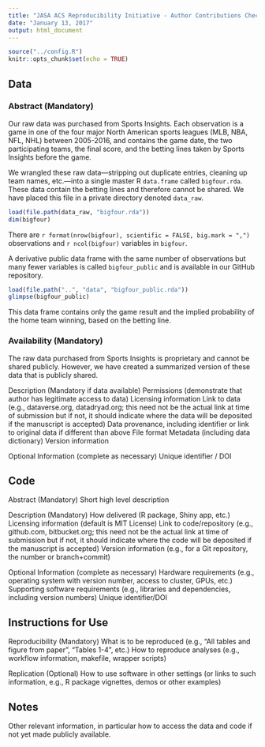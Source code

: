 ```yaml
---
title: "JASA ACS Reproducibility Initiative - Author Contributions Checklist Form"
date: "January 13, 2017"
output: html_document
---
```


```r
source("../config.R")
knitr::opts_chunk$set(echo = TRUE)
```


## Data

### Abstract (Mandatory)
Our raw data was purchased from Sports Insights. Each observation is a game in one of the four major North American sports leagues (MLB, NBA, NFL, NHL) between 2005-2016, and contains the game date, the two participating teams, the final score, and the betting lines taken by Sports Insights before the game. 

We wrangled these raw data---stripping out duplicate entries, cleaning up team names, etc.---into a single master R `data.frame` called `bigfour.rda`. These data contain the betting lines and therefore cannot be shared. We have placed this file in a private directory denoted `data_raw`.

```r
load(file.path(data_raw, "bigfour.rda"))
dim(bigfour)
```

There are `r format(nrow(bigfour), scientific = FALSE, big.mark = ",")` observations and `r ncol(bigfour)` variables in `bigfour`.

A derivative public data frame with the same number of observations but many fewer variables is called `bigfour_public` and is available in our GitHub repository. 

```r
load(file.path("..", "data", "bigfour_public.rda"))
glimpse(bigfour_public)
```

This data frame contains only the game result and the implied probability of the home team winning, based on the betting line. 

### Availability (Mandatory)
The raw data purchased from Sports Insights is proprietary and cannot be shared publicly. However, we have created a summarized version of these data that is publicly shared. 

Description (Mandatory if data available)
Permissions (demonstrate that author has legitimate access to data)
Licensing information
Link to data (e.g., dataverse.org, datadryad.org; this need not be the actual link at time of submission but if not, it should indicate where the data will be deposited if the manuscript is accepted)
Data provenance, including identifier or link to original data if different than above
File format
Metadata (including data dictionary)
Version information

Optional Information (complete as necessary) 
Unique identifier / DOI

## Code
Abstract (Mandatory)
Short high level description

Description (Mandatory)
How delivered (R package, Shiny app, etc.)
Licensing information (default is MIT License)
Link to code/repository (e.g., github.com, bitbucket.org; this need not be the actual link at time of submission but if not, it should indicate where the code will be deposited if the manuscript is accepted)
Version information (e.g., for a Git repository, the number or branch+commit)

Optional Information (complete as necessary) 
Hardware requirements (e.g., operating system with version number, access to cluster, GPUs, etc.)
Supporting software requirements (e.g., libraries and dependencies, including version numbers)
Unique identifier/DOI 

## Instructions for Use
Reproducibility (Mandatory)
What is to be reproduced (e.g., "All tables and figure from paper", "Tables 1-4”, etc.)
How to reproduce analyses (e.g., workflow information, makefile, wrapper scripts)

Replication (Optional)
How to use software in other settings (or links to such information, e.g., R package vignettes, demos or other examples)

## Notes
Other relevant information, in particular how to access the data and code if not yet made publicly available.